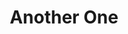 ---
title: Another One
description: Description of sample research 2
datePublished: 2023-02-10 12:00:00-04:00
url: /research/another-research
projectLeader:
  - name: Project Leader Name
    url: /people#this-is-an-artist-name
---